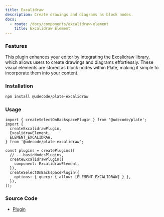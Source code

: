 ```yaml
---
title: Excalidraw
description: Create drawings and diagrams as block nodes.
docs:
  - route: /docs/components/excalidraw-element
    title: Excalidraw Element
---
```


<ComponentPreview name="playground-demo" id="excalidraw" />

### Features

This plugin enhances your editor by integrating the Excalidraw library, which allows users to create drawings and diagrams effortlessly. These visual elements are stored as block nodes within Plate, making it simple to incorporate them into your content.

### Installation

```bash
npm install @udecode/plate-excalidraw
```

### Usage

```tsx
import { createSelectOnBackspacePlugin } from '@udecode/plate';
import {
  createExcalidrawPlugin,
  ExcalidrawElement,
  ELEMENT_EXCALIDRAW,
} from '@udecode/plate-excalidraw';

const plugins = createPlugins([
  // ...basicNodesPlugins,
  createExcalidrawPlugin({
    component: ExcalidrawElement,
  }),
  createSelectOnBackspacePlugin({
    options: { query: { allow: [ELEMENT_EXCALIDRAW] } },
  }),
]);
```

### Source Code

- [Plugin](https://github.com/udecode/plate/blob/main/packages/ui/nodes/excalidraw/src/createExcalidrawPlugin.ts)
